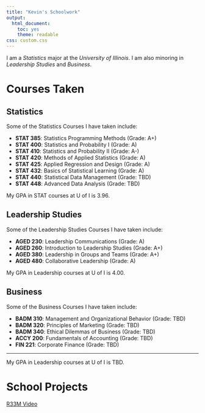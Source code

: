 ```yaml
---
title: "Kevin's Schoolwork"
output:
  html_document:
    toc: yes
    theme: readable
css: custom.css
---
```


I am a *Statistics* major at the *University of Illinois*. I am also minoring in *Leadership Studies* and *Business*.

# Courses Taken

## Statistics

Some of the Statistics Courses I have taken include:  

- **STAT $385$**: Statistics Programming Methods            (Grade: A+)
- **STAT $400$**: Statistics and Probability I              (Grade: A)
- **STAT $410$**: Statistics and Probability II             (Grade: A-)
- **STAT $420$**: Methods of Applied Statistics             (Grade: A)
- **STAT $425$**: Applied Regression and Design             (Grade: A)
- **STAT $432$**: Basics of Statistical Learning            (Grade: A)
- **STAT $440$**: Statistical Data Management               (Grade: TBD)
- **STAT $448$**: Advanced Data Analysis                    (Grade: TBD)

My GPA in STAT courses at U of I is $3.96$.

## Leadership Studies

Some of the Leadership Studies Courses I have taken include:  

- **AGED $230$**: Leadership Communications            (Grade: A)
- **AGED $260$**: Introduction to Leadership Studies   (Grade: A+)
- **AGED $380$**: Leadership in Groups and Teams       (Grade: A+)
- **AGED $480$**: Collaborative Leadership             (Grade: A)

My GPA in Leadership courses at U of I is $4.00$.

## Business

Some of the Business Courses I have taken include:  

- **BADM $310$**: Management and Organizational Behavior  (Grade: TBD)
- **BADM $320$**: Principles of Marketing   (Grade: TBD)
- **BADM $340$**: Ethical Dilemmas of Business (Grade: TBD)
- **ACCY $200$**: Fundamentals of Accounting      (Grade: TBD)
- **FIN $221$**: Corporate Finance            (Grade: TBD)

***

My GPA in Leadership courses at U of I is TBD.

# School Projects

[R$33$M Video](https://www.youtube.com/watch?v=SG5-_hInODw){target="_blank"}
